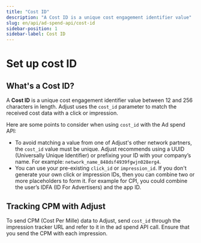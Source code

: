 ```yaml
---
title: "Cost ID"
description: "A Cost ID is a unique cost engagement identifier value"
slug: en/api/ad-spend-api/cost-id
sidebar-position: 1
sidebar-label: Cost ID
---
```


# Set up cost ID

## What's a Cost ID?

A **Cost ID** is a unique cost engagement identifier value between 12 and 256 characters in length. Adjust uses the `cost_id` parameter to match the received cost data with a click or impression.

Here are some points to consider when using `cost_id` with the Ad spend API:

* To avoid matching a value from one of Adjust's other network partners, the `cost_id` value must be unique. Adjust recommends using a <Abbr>UUID (Universally Unique Identifier)</Abbr> or prefixing your ID with your company’s name. For example: `network_name_848dsf4939fgwjn028erg4`.
* You can use your pre-existing `click_id` or `impression_id`. If you don't generate your own click or impression IDs, then you can combine two or more placeholders to form it. For example for CPI, you could combine the user’s <Abbr>IDFA (ID For Advertisers)</Abbr> and the app ID.

## Tracking CPM with Adjust

To send <Abbr>CPM (Cost Per Mille)</Abbr> data to Adjust, send `cost_id` through the impression tracker URL and refer to it in the ad spend API call. Ensure that you send the CPM with each impression.
